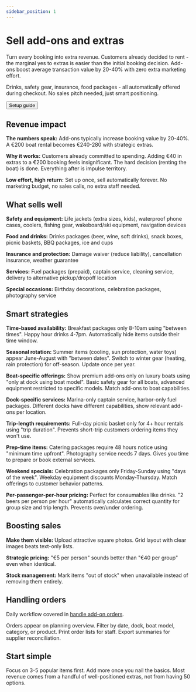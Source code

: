 ```yaml
---
sidebar_position: 1
---
```



# Sell add-ons and extras

Turn every booking into extra revenue. Customers already decided to rent - the marginal yes to extras is easier than the initial booking decision. Add-ons boost average transaction value by 20-40% with zero extra marketing effort.

Drinks, safety gear, insurance, food packages - all automatically offered during checkout. No sales pitch needed, just smart positioning.

<Button href="/guides/settings/create-add-ons">Setup guide</Button>

## Revenue impact

**The numbers speak:** Add-ons typically increase booking value by 20-40%. A €200 boat rental becomes €240-280 with strategic extras.

**Why it works:** Customers already committed to spending. Adding €40 in extras to a €200 booking feels insignificant. The hard decision (renting the boat) is done. Everything after is impulse territory.

**Low effort, high return:** Set up once, sell automatically forever. No marketing budget, no sales calls, no extra staff needed.

## What sells well

**Safety and equipment:** Life jackets (extra sizes, kids), waterproof phone cases, coolers, fishing gear, wakeboard/ski equipment, navigation devices

**Food and drinks:** Drinks packages (beer, wine, soft drinks), snack boxes, picnic baskets, BBQ packages, ice and cups

**Insurance and protection:** Damage waiver (reduce liability), cancellation insurance, weather guarantee

**Services:** Fuel packages (prepaid), captain service, cleaning service, delivery to alternative pickup/dropoff location

**Special occasions:** Birthday decorations, celebration packages, photography service

## Smart strategies

**Time-based availability:** Breakfast packages only 8-10am using "between times". Happy hour drinks 4-7pm. Automatically hide items outside their time window.

**Seasonal rotation:** Summer items (cooling, sun protection, water toys) appear June-August with "between dates". Switch to winter gear (heating, rain protection) for off-season. Update once per year.

**Boat-specific offerings:** Show premium add-ons only on luxury boats using "only at dock using boat model". Basic safety gear for all boats, advanced equipment restricted to specific models. Match add-ons to boat capabilities.

**Dock-specific services:** Marina-only captain service, harbor-only fuel packages. Different docks have different capabilities, show relevant add-ons per location.

**Trip-length requirements:** Full-day picnic basket only for 4+ hour rentals using "trip duration". Prevents short-trip customers ordering items they won't use.

**Prep-time items:** Catering packages require 48 hours notice using "minimum time upfront". Photography service needs 7 days. Gives you time to prepare or book external services.

**Weekend specials:** Celebration packages only Friday-Sunday using "days of the week". Weekday equipment discounts Monday-Thursday. Match offerings to customer behavior patterns.

**Per-passenger-per-hour pricing:** Perfect for consumables like drinks. "2 beers per person per hour" automatically calculates correct quantity for group size and trip length. Prevents over/under ordering.

## Boosting sales

**Make them visible:** Upload attractive square photos. Grid layout with clear images beats text-only lists.

**Strategic pricing:** "€5 per person" sounds better than "€40 per group" even when identical.

**Stock management:** Mark items "out of stock" when unavailable instead of removing them entirely.

## Handling orders

Daily workflow covered in [handle add-on orders](/guides/day-to-day/add-on-orders).

Orders appear on planning overview. Filter by date, dock, boat model, category, or product. Print order lists for staff. Export summaries for supplier reconciliation.

## Start simple

Focus on 3-5 popular items first. Add more once you nail the basics. Most revenue comes from a handful of well-positioned extras, not from having 50 options.
